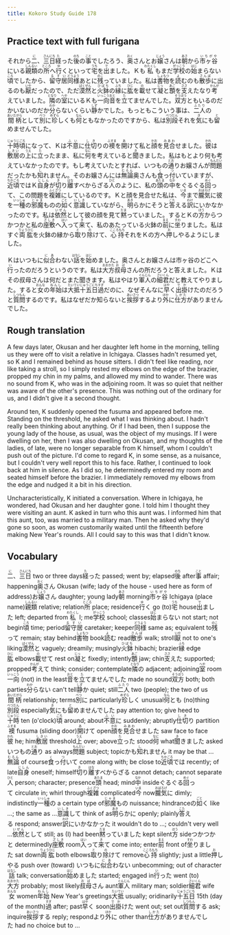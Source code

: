 ```yaml
---
title: Kokoro Study Guide 178
---
```


## Practice text with full furigana

<p>
それから<ruby><rb>二</rb><rt>に</rt></ruby>、<ruby><rb>三日</rb><rt>さんにち</rt></ruby><ruby><rb>経</rb><rt>た</rt></ruby>った<ruby><rb>後</rb><rt>のち</rt></ruby>の<ruby><rb>事</rb><rt>こと</rt></ruby>でしたろう、<ruby><rb>奥</rb><rt>おく</rt></ruby>さんとお<ruby><rb>嬢</rb><rt>じょう</rt></ruby>さんは<ruby><rb>朝</rb><rt>あさ</rt></ruby>から<ruby><rb>市ヶ谷</rb><rt>いちがや</rt></ruby>にいる<ruby><rb>親類</rb><rt>しんるい</rt></ruby>の<ruby><rb>所</rb><rt>ところ</rt></ruby>へ<ruby><rb>行</rb><rt>ゆ</rt></ruby>くといって<ruby><rb>宅</rb><rt>うち</rt></ruby>を<ruby><rb>出</rb><rt>で</rt></ruby>ました。Ｋも<ruby><rb>私</rb><rt>わたくし</rt></ruby>もまだ<ruby><rb>学校</rb><rt>がっこう</rt></ruby>の<ruby><rb>始</rb><rt>はじ</rt></ruby>まらない<ruby><rb>頃</rb><rt>ころ</rt></ruby>でしたから、<ruby><rb>留守居</rb><rt>るすい</rt></ruby><ruby><rb>同様</rb><rt>どうよう</rt></ruby>あとに<ruby><rb>残</rb><rt>のこ</rt></ruby>っていました。私は<ruby><rb>書物</rb><rt>しょもつ</rt></ruby>を<ruby><rb>読</rb><rt>よ</rt></ruby>むのも<ruby><rb>散歩</rb><rt>さんぽ</rt></ruby>に出るのも<ruby><rb>厭</rb><rt>いや</rt></ruby>だったので、ただ<ruby><rb>漠然</rb><rt>ばくぜん</rt></ruby>と<ruby><rb>火鉢</rb><rt>ひばち</rt></ruby>の<ruby><rb>縁</rb><rt>ふち</rt></ruby>に<ruby><rb>肱</rb><rt>ひじ</rt></ruby>を<ruby><rb>載</rb><rt>の</rt></ruby>せて<ruby><rb>凝</rb><rt>じっ</rt></ruby>と<ruby><rb>顋</rb><rt>あご</rt></ruby>を<ruby><rb>支</rb><rt>ささ</rt></ruby>えたなり<ruby><rb>考</rb><rt>かんが</rt></ruby>えていました。<ruby><rb>隣</rb><rt>となり</rt></ruby>の<ruby><rb>室</rb><rt>へや</rt></ruby>にいるＫも<ruby><rb>一向</rb><rt>いっこう</rt></ruby><ruby><rb>音</rb><rt>おと</rt></ruby>を<ruby><rb>立</rb><rt>た</rt></ruby>てませんでした。<ruby><rb>双方</rb><rt>そうほう</rt></ruby>ともいるのだかいないのだか<ruby><rb>分</rb><rt>わか</rt></ruby>らないくらい<ruby><rb>静</rb><rt>しず</rt></ruby>かでした。もっともこういう事は、<ruby><rb>二人</rb><rt>ふたり</rt></ruby>の<ruby><rb>間柄</rb><rt>あいだがら</rt></ruby>として<ruby><rb>別</rb><rt>べつ</rt></ruby>に<ruby><rb>珍</rb><rt>めずら</rt></ruby>しくも<ruby><rb>何</rb><rt>なん</rt></ruby>ともなかったのですから、私は<ruby><rb>別段</rb><rt>べつだん</rt></ruby>それを<ruby><rb>気</rb><rt>き</rt></ruby>にも<ruby><rb>留</rb><rt>と</rt></ruby>めませんでした。
</p>

<p>
<ruby><rb>十時</rb><rt>じゅうじ</rt></ruby><ruby><rb>頃</rb><rt>ごろ</rt></ruby>になって、Ｋは<ruby><rb>不意</rb><rt>ふい</rt></ruby>に<ruby><rb>仕切</rb><rt>しき</rt></ruby>りの<ruby><rb>襖</rb><rt>ふすま</rt></ruby>を<ruby><rb>開</rb><rt>あ</rt></ruby>けて私と<ruby><rb>顔</rb><rt>かお</rt></ruby>を<ruby><rb>見合</rb><rt>みあわ</rt></ruby>せました。<ruby><rb>彼</rb><rt>かれ</rt></ruby>は<ruby><rb>敷居</rb><rt>しきい</rt></ruby>の<ruby><rb>上</rb><rt>うえ</rt></ruby>に<ruby><rb>立</rb><rt>た</rt></ruby>ったまま、私に<ruby><rb>何</rb><rt>なに</rt></ruby>を考えていると<ruby><rb>聞</rb><rt>き</rt></ruby>きました。私はもとより何も考えていなかったのです。もし考えていたとすれば、いつもの<ruby><rb>通</rb><rt>とお</rt></ruby>りお嬢さんが<ruby><rb>問題</rb><rt>もんだい</rt></ruby>だったかも<ruby><rb>知</rb><rt>し</rt></ruby>れません。そのお嬢さんには<ruby><rb>無論</rb><rt>むろん</rt></ruby>奥さんも<ruby><rb>食</rb><rt>く</rt></ruby>っ<ruby><rb>付</rb><rt>つ</rt></ruby>いていますが、<ruby><rb>近頃</rb><rt>ちかごろ</rt></ruby>ではＫ<ruby><rb>自身</rb><rt>じしん</rt></ruby>が<ruby><rb>切</rb><rt>き</rt></ruby>り<ruby><rb>離</rb><rt>はな</rt></ruby>すべからざる<ruby><rb>人</rb><rt>ひと</rt></ruby>のように、私の<ruby><rb>頭</rb><rt>あたま</rt></ruby>の<ruby><rb>中</rb><rt>なか</rt></ruby>をぐるぐる<ruby><rb>回</rb><rt>めぐ</rt></ruby>って、この問題を<ruby><rb>複雑</rb><rt>ふくざつ</rt></ruby>にしているのです。Ｋと顔を見合せた私は、<ruby><rb>今</rb><rt>いま</rt></ruby>まで<ruby><rb>朧気</rb><rt>おぼろげ</rt></ruby>に彼を<ruby><rb>一種</rb><rt>いっしゅ</rt></ruby>の<ruby><rb>邪魔</rb><rt>じゃま</rt></ruby>ものの<ruby><rb>如</rb><rt>ごと</rt></ruby>く<ruby><rb>意識</rb><rt>いしき</rt></ruby>していながら、<ruby><rb>明</rb><rt>あき</rt></ruby>らかにそうと<ruby><rb>答</rb><rt>こた</rt></ruby>える<ruby><rb>訳</rb><rt>わけ</rt></ruby>にいかなかったのです。私は<ruby><rb>依然</rb><rt>いぜん</rt></ruby>として彼の顔を見て<ruby><rb>黙</rb><rt>だま</rt></ruby>っていました。するとＫの<ruby><rb>方</rb><rt>ほう</rt></ruby>からつかつかと私の<ruby><rb>座敷</rb><rt>ざしき</rt></ruby>へ<ruby><rb>入</rb><rt>はい</rt></ruby>って<ruby><rb>来</rb><rt>き</rt></ruby>て、私のあたっている火鉢の<ruby><rb>前</rb><rt>まえ</rt></ruby>に<ruby><rb>坐</rb><rt>すわ</rt></ruby>りました。私はすぐ<ruby><rb>両肱</rb><rt>りょうひじ</rt></ruby>を火鉢の縁から<ruby><rb>取</rb><rt>と</rt></ruby>り<ruby><rb>除</rb><rt>の</rt></ruby>けて、<ruby><rb>心持</rb><rt>こころもち</rt></ruby>それをＫの方へ<ruby><rb>押</rb><rt>お</rt></ruby>しやるようにしました。
</p>

<p>
Ｋはいつもに<ruby><rb>似合</rb><rt>にあ</rt></ruby>わない<ruby><rb>話</rb><rt>はなし</rt></ruby>を<ruby><rb>始</rb><rt>はじ</rt></ruby>めました。奥さんとお嬢さんは市ヶ谷のどこへ<ruby><rb>行</rb><rt>い</rt></ruby>ったのだろうというのです。私は<ruby><rb>大方</rb><rt>おおかた</rt></ruby><ruby><rb>叔母</rb><rt>おば</rt></ruby>さんの所だろうと答えました。Ｋはその叔母さんは何だとまた聞きます。私はやはり<ruby><rb>軍人</rb><rt>ぐんじん</rt></ruby>の<ruby><rb>細君</rb><rt>さいくん</rt></ruby>だと教えてやりました。すると<ruby><rb>女</rb><rt>おんな</rt></ruby>の<ruby><rb>年始</rb><rt>ねんし</rt></ruby>は<ruby><rb>大抵</rb><rt>たいてい</rt></ruby><ruby><rb>十五日</rb><rt>じゅうごにち</rt></ruby><ruby><rb>過</rb><rt>すぎ</rt></ruby>だのに、なぜそんなに<ruby><rb>早</rb><rt>はや</rt></ruby>く<ruby><rb>出掛</rb><rt>でか</rt></ruby>けたのだろうと<ruby><rb>質問</rb><rt>しつもん</rt></ruby>するのです。私はなぜだか知らないと<ruby><rb>挨拶</rb><rt>あいさつ</rt></ruby>するより<ruby><rb>外</rb><rt>ほか</rt></ruby>に<ruby><rb>仕方</rb><rt>しかた</rt></ruby>がありませんでした。
</p>


## Rough translation

A few days later, Okusan and her daughter left home in the morning, telling us they were off to visit a relative in Ichigaya. Classes hadn't resumed yet, so K and I remained behind as house sitters. I didn't feel like reading, nor like taking a stroll, so I simply rested my elbows on the edge of the brazier, propped my chin in my palms, and allowed my mind to wander. There was no sound from K, who was in the adjoining room. It was so quiet that neither was aware of the other's presence. This was nothing out of the ordinary for us, and I didn't give it a second thought.

Around ten, K suddenly opened the fusuma and appeared before me. Standing on the threshold, he asked what I was thinking about. I hadn't really been thinking about anything. Or if I had been, then I suppose the young lady of the house, as usual, was the object of my musings. If I were dwelling on her, then I was also dwelling on Okusan, and my thoughts of the ladies, of late, were no longer separable from K himself, whom I couldn't push out of the picture. I'd come to regard K, in some sense, as a nuisance, but I couldn't very well report this to his face. Rather, I continued to look back at him in silence. As I did so, he determinedly entered my room and seated himself before the brazier. I immediately removed my elbows from the edge and nudged it a bit in his direction.

Uncharacteristically, K initiated a conversation. Where in Ichigaya, he wondered, had Okusan and her daughter gone. I told him I thought they were visiting an aunt. K asked in turn who this aunt was. I informed him that this aunt, too, was married to a military man. Then he asked why they'd gone so soon, as women customarily waited until the fifteenth before making New Year's rounds. All I could say to this was that I didn't know.   


## Vocabulary

<p>
<span class="vocabstudy"><ruby><rb>二</rb><rt>に</rt></ruby>、<ruby><rb>三日</rb><rt>さんにち</rt></ruby>&nbsp;two or three days</span><span class="vocabstudy"><ruby><rb>経</rb><rt>た</rt></ruby>った&nbsp;passed; went by; elapsed</span><span class="vocabstudy"><ruby><rb>後</rb><rt>のち</rt></ruby>&nbsp;after</span><span class="vocabstudy"><ruby><rb>事</rb><rt>こと</rt></ruby>&nbsp;affair; happening</span><span class="vocabstudy"><ruby><rb>奥</rb><rt>おく</rt></ruby>さん&nbsp;Okusan (wife; lady of the house - used here as form of address)</span><span class="vocabstudy">お<ruby><rb>嬢</rb><rt>じょう</rt></ruby>さん&nbsp;daughter; young lady</span><span class="vocabstudy"><ruby><rb>朝</rb><rt>あさ</rt></ruby>&nbsp;morning</span><span class="vocabstudy"><ruby><rb>市ヶ谷</rb><rt>いちがや</rt></ruby>&nbsp;Ichigaya (place name)</span><span class="vocabstudy"><ruby><rb>親類</rb><rt>しんるい</rt></ruby>&nbsp;relative; relation</span><span class="vocabstudy"><ruby><rb>所</rb><rt>ところ</rt></ruby>&nbsp;place; residence</span><span class="vocabstudy"><ruby><rb>行</rb><rt>ゆ</rt></ruby>く&nbsp;go (to)</span><span class="vocabstudy"><ruby><rb>宅</rb><rt>うち</rt></ruby>&nbsp;house</span><span class="vocabstudy"><ruby><rb>出</rb><rt>で</rt></ruby>ました&nbsp;left; departed from</span><span class="vocabstudy"><ruby><rb>私</rb><rt>わたくし</rt></ruby>&nbsp;I; me</span><span class="vocabstudy"><ruby><rb>学校</rb><rt>がっこう</rt></ruby>&nbsp;school; classes</span><span class="vocabstudy"><ruby><rb>始</rb><rt>はじ</rt></ruby>まらない&nbsp;not start; not begin</span><span class="vocabstudy"><ruby><rb>頃</rb><rt>ころ</rt></ruby>&nbsp;time; period</span><span class="vocabstudy"><ruby><rb>留守居</rb><rt>るすい</rt></ruby>&nbsp;caretaker; keeper</span><span class="vocabstudy"><ruby><rb>同様</rb><rt>どうよう</rt></ruby>&nbsp;same as; equivalent to</span><span class="vocabstudy"><ruby><rb>残</rb><rt>のこ</rt></ruby>って&nbsp;remain; stay behind</span><span class="vocabstudy"><ruby><rb>書物</rb><rt>しょもつ</rt></ruby>&nbsp;book</span><span class="vocabstudy"><ruby><rb>読</rb><rt>よ</rt></ruby>む&nbsp;read</span><span class="vocabstudy"><ruby><rb>散歩</rb><rt>さんぽ</rt></ruby>&nbsp;walk; stroll</span><span class="vocabstudy"><ruby><rb>厭</rb><rt>いや</rt></ruby>&nbsp;not to one's liking</span><span class="vocabstudy"><ruby><rb>漠然</rb><rt>ばくぜん</rt></ruby>と&nbsp;vaguely; dreamily; musingly</span><span class="vocabstudy"><ruby><rb>火鉢</rb><rt>ひばち</rt></ruby>&nbsp;hibachi; brazier</span><span class="vocabstudy"><ruby><rb>縁</rb><rt>ふち</rt></ruby>&nbsp;edge</span><span class="vocabstudy"><ruby><rb>肱</rb><rt>ひじ</rt></ruby>&nbsp;elbows</span><span class="vocabstudy"><ruby><rb>載</rb><rt>の</rt></ruby>せて&nbsp;rest on</span><span class="vocabstudy"><ruby><rb>凝</rb><rt>じっ</rt></ruby>と&nbsp;fixedly; intently</span><span class="vocabstudy"><ruby><rb>顋</rb><rt>あご</rt></ruby>&nbsp;jaw; chin</span><span class="vocabstudy"><ruby><rb>支</rb><rt>ささ</rt></ruby>えた&nbsp;supported; propped</span><span class="vocabstudy"><ruby><rb>考</rb><rt>かんが</rt></ruby>えて&nbsp;think; consider; contemplate</span><span class="vocabstudy"><ruby><rb>隣</rb><rt>となり</rt></ruby>の&nbsp;adjacent; adjoining</span><span class="vocabstudy"><ruby><rb>室</rb><rt>へや</rt></ruby>&nbsp;room</span><span class="vocabstudy"><ruby><rb>一向</rb><rt>いっこう</rt></ruby>&nbsp;(not) in the least</span><span class="vocabstudy"><ruby><rb>音</rb><rt>おと</rt></ruby>を<ruby><rb>立</rb><rt>た</rt></ruby>てませんでした&nbsp;made no sound</span><span class="vocabstudy"><ruby><rb>双方</rb><rt>そうほう</rt></ruby>&nbsp;both; both parties</span><span class="vocabstudy"><ruby><rb>分</rb><rt>わか</rt></ruby>らない&nbsp;can't tell</span><span class="vocabstudy"><ruby><rb>静</rb><rt>しず</rt></ruby>か&nbsp;quiet; still</span><span class="vocabstudy"><ruby><rb>二人</rb><rt>ふたり</rt></ruby>&nbsp;two (people); the two of us</span><span class="vocabstudy"><ruby><rb>間柄</rb><rt>あいだがら</rt></ruby>&nbsp;relationship; terms</span><span class="vocabstudy"><ruby><rb>別</rb><rt>べつ</rt></ruby>に&nbsp;particularly</span><span class="vocabstudy"><ruby><rb>珍</rb><rt>めずら</rt></ruby>しく&nbsp;unusual</span><span class="vocabstudy"><ruby><rb>何</rb><rt>なん</rt></ruby>とも&nbsp;(no)thing</span><span class="vocabstudy"><ruby><rb>別段</rb><rt>べつだん</rt></ruby>&nbsp;especially</span><span class="vocabstudy"><ruby><rb>気</rb><rt>き</rt></ruby>にも<ruby><rb>留</rb><rt>と</rt></ruby>めませんでした&nbsp;pay attention to; give heed to</span>
<span class="vocabstudy"><ruby><rb>十時</rb><rt>じゅうじ</rt></ruby>&nbsp;ten (o'clock)</span><span class="vocabstudy"><ruby><rb>頃</rb><rt>ごろ</rt></ruby>&nbsp;around; about</span><span class="vocabstudy"><ruby><rb>不意</rb><rt>ふい</rt></ruby>に&nbsp;suddenly; abruptly</span><span class="vocabstudy"><ruby><rb>仕切</rb><rt>しき</rt></ruby>り&nbsp;partition</span><span class="vocabstudy"><ruby><rb>襖</rb><rt>ふすま</rt></ruby>&nbsp;fusuma (sliding door)</span><span class="vocabstudy"><ruby><rb>開</rb><rt>あ</rt></ruby>けて&nbsp;open</span><span class="vocabstudy"><ruby><rb>顔</rb><rt>かお</rt></ruby>を<ruby><rb>見合</rb><rt>みあわ</rt></ruby>せました&nbsp;saw face to face</span><span class="vocabstudy"><ruby><rb>彼</rb><rt>かれ</rt></ruby>&nbsp;he; him</span><span class="vocabstudy"><ruby><rb>敷居</rb><rt>しきい</rt></ruby>&nbsp;threshold</span><span class="vocabstudy"><ruby><rb>上</rb><rt>うえ</rt></ruby>&nbsp;over; above</span><span class="vocabstudy"><ruby><rb>立</rb><rt>た</rt></ruby>った&nbsp;stood</span><span class="vocabstudy"><ruby><rb>何</rb><rt>なに</rt></ruby>&nbsp;what</span><span class="vocabstudy"><ruby><rb>聞</rb><rt>き</rt></ruby>きました&nbsp;asked</span><span class="vocabstudy">いつもの<ruby><rb>通</rb><rt>とお</rt></ruby>り&nbsp;as always</span><span class="vocabstudy"><ruby><rb>問題</rb><rt>もんだい</rt></ruby>&nbsp;subject; topic</span><span class="vocabstudy">かも<ruby><rb>知</rb><rt>し</rt></ruby>れません&nbsp;it may be that ...</span><span class="vocabstudy"><ruby><rb>無論</rb><rt>むろん</rt></ruby>&nbsp;of course</span><span class="vocabstudy"><ruby><rb>食</rb><rt>く</rt></ruby>っ<ruby><rb>付</rb><rt>つ</rt></ruby>いて&nbsp;come along with; be close to</span><span class="vocabstudy"><ruby><rb>近頃</rb><rt>ちかごろ</rt></ruby>では&nbsp;recently; of late</span><span class="vocabstudy"><ruby><rb>自身</rb><rt>じしん</rt></ruby>&nbsp;oneself; himself</span><span class="vocabstudy"><ruby><rb>切</rb><rt>き</rt></ruby>り<ruby><rb>離</rb><rt>はな</rt></ruby>すべからざる&nbsp;cannot detach; cannot separate</span><span class="vocabstudy"><ruby><rb>人</rb><rt>ひと</rt></ruby>&nbsp;person; character; presence</span><span class="vocabstudy"><ruby><rb>頭</rb><rt>あたま</rt></ruby>&nbsp;head; mind</span><span class="vocabstudy"><ruby><rb>中</rb><rt>なか</rt></ruby>&nbsp;inside</span><span class="vocabstudy">ぐるぐる<ruby><rb>回</rb><rt>めぐ</rt></ruby>って&nbsp;circulate in; whirl through</span><span class="vocabstudy"><ruby><rb>複雑</rb><rt>ふくざつ</rt></ruby>&nbsp;complicated</span><span class="vocabstudy"><ruby><rb>今</rb><rt>いま</rt></ruby>&nbsp;now</span><span class="vocabstudy"><ruby><rb>朧気</rb><rt>おぼろげ</rt></ruby>に&nbsp;dimly; indistinctly</span><span class="vocabstudy"><ruby><rb>一種</rb><rt>いっしゅ</rt></ruby>の&nbsp;a certain type of</span><span class="vocabstudy"><ruby><rb>邪魔</rb><rt>じゃま</rt></ruby>もの&nbsp;nuissance; hindrance</span><span class="vocabstudy">の<ruby><rb>如</rb><rt>ごと</rt></ruby>く&nbsp;like ...; the same as ...</span><span class="vocabstudy"><ruby><rb>意識</rb><rt>いしき</rt></ruby>して&nbsp;think of as</span><span class="vocabstudy"><ruby><rb>明</rb><rt>あき</rt></ruby>らかに&nbsp;openly; plainly</span><span class="vocabstudy"><ruby><rb>答</rb><rt>こた</rt></ruby>える&nbsp;respond; answer</span><span class="vocabstudy"><ruby><rb>訳</rb><rt>わけ</rt></ruby>にいかなかった&nbsp;it wouldn't do to ...; couldn't very well ...</span><span class="vocabstudy"><ruby><rb>依然</rb><rt>いぜん</rt></ruby>として&nbsp;still; as (I) had been</span><span class="vocabstudy"><ruby><rb>黙</rb><rt>だま</rt></ruby>っていました&nbsp;kept silent</span><span class="vocabstudy"><ruby><rb>方</rb><rt>ほう</rt></ruby>&nbsp;side</span><span class="vocabstudy">つかつかと&nbsp;determinedly</span><span class="vocabstudy"><ruby><rb>座敷</rb><rt>ざしき</rt></ruby>&nbsp;room</span><span class="vocabstudy"><ruby><rb>入</rb><rt>はい</rt></ruby>って<ruby><rb>来</rb><rt>き</rt></ruby>て&nbsp;come into; enter</span><span class="vocabstudy"><ruby><rb>前</rb><rt>まえ</rt></ruby>&nbsp;front of</span><span class="vocabstudy"><ruby><rb>坐</rb><rt>すわ</rt></ruby>りました&nbsp;sat down</span><span class="vocabstudy"><ruby><rb>両肱</rb><rt>りょうひじ</rt></ruby>&nbsp;both elbows</span><span class="vocabstudy"><ruby><rb>取</rb><rt>と</rt></ruby>り<ruby><rb>除</rb><rt>の</rt></ruby>けて&nbsp;remove</span><span class="vocabstudy"><ruby><rb>心持</rb><rt>こころもち</rt></ruby>&nbsp;slightly; just a little</span><span class="vocabstudy"><ruby><rb>押</rb><rt>お</rt></ruby>しやる&nbsp;push over (toward)</span>
<span class="vocabstudy">いつもに<ruby><rb>似合</rb><rt>にあ</rt></ruby>わない&nbsp;unbecomming; out of character</span><span class="vocabstudy"><ruby><rb>話</rb><rt>はなし</rt></ruby>&nbsp;talk; conversation</span><span class="vocabstudy"><ruby><rb>始</rb><rt>はじ</rt></ruby>めました&nbsp;started; engaged in</span><span class="vocabstudy"><ruby><rb>行</rb><rt>い</rt></ruby>った&nbsp;went (to)</span><span class="vocabstudy"><ruby><rb>大方</rb><rt>おおかた</rt></ruby>&nbsp;probably; most likely</span><span class="vocabstudy"><ruby><rb>叔母</rb><rt>おば</rt></ruby>さん&nbsp;aunt</span><span class="vocabstudy"><ruby><rb>軍人</rb><rt>ぐんじん</rt></ruby>&nbsp;military man; soldier</span><span class="vocabstudy"><ruby><rb>細君</rb><rt>さいくん</rt></ruby>&nbsp;wife</span><span class="vocabstudy"><ruby><rb>女</rb><rt>おんな</rt></ruby>&nbsp;women</span><span class="vocabstudy"><ruby><rb>年始</rb><rt>ねんし</rt></ruby>&nbsp;New Year's greetings</span><span class="vocabstudy"><ruby><rb>大抵</rb><rt>たいてい</rt></ruby>&nbsp;usually; oridinarily</span><span class="vocabstudy"><ruby><rb>十五日</rb><rt>じゅうごにち</rt></ruby>&nbsp;15th (day of the month)</span><span class="vocabstudy"><ruby><rb>過</rb><rt>すぎ</rt></ruby>&nbsp;after; past</span><span class="vocabstudy"><ruby><rb>早</rb><rt>はや</rt></ruby>く&nbsp;soon</span><span class="vocabstudy"><ruby><rb>出掛</rb><rt>でか</rt></ruby>けた&nbsp;went out; set out</span><span class="vocabstudy"><ruby><rb>質問</rb><rt>しつもん</rt></ruby>する&nbsp;ask; inquire</span><span class="vocabstudy"><ruby><rb>挨拶</rb><rt>あいさつ</rt></ruby>する&nbsp;reply; respond</span><span class="vocabstudy">より<ruby><rb>外</rb><rt>ほか</rt></ruby>に&nbsp;other than</span><span class="vocabstudy"><ruby><rb>仕方</rb><rt>しかた</rt></ruby>がありませんでした&nbsp;had no choice but to ...</span>
</p>
